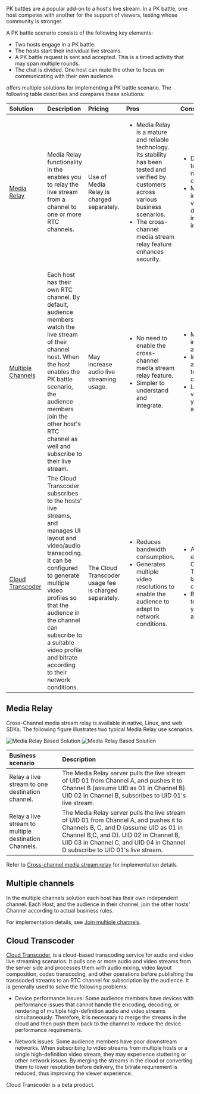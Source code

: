 PK battles are a popular add-on to a host's live stream. In a PK battle, one host competes with another for the support of viewers, testing whose community is stronger.

A PK battle scenario consists of the following key elements:

- Two hosts engage in a PK battle. 
- The hosts start their individual live streams.
- A PK battle request is sent and accepted. This is a timed activity that may span multiple rounds.
- The chat is divided. One host can mute the other to focus on communicating with their own audience.

<Vg k="COMPANY" /> offers multiple solutions for implementing a PK battle scenario. The following table describes and compares these solutions:

| Solution | Description | Pricing | Pros | Cons |
| :------- | :---------- | :------ | :-------- | :----------- |
| [Media Relay](#media-relay) | Media Relay functionality in the <Vg k="VSDK" /> enables you to relay the live stream from a channel to one or more RTC channels. | Use of Media Relay is charged separately. | <ul><li>Media Relay is a mature and reliable technology. Its stability has been tested and verified by customers across various business scenarios.</li><li> The cross-channel media stream relay feature enhances security.</li></ul> | <ul><li>Does not adapt to different network conditions.</li><li>May cause increased FHD video usage due to incorrect integration.</li></ul> |
| [Multiple Channels](#multiple-channels) | Each host has their own RTC channel. By default, audience members watch the live stream of their channel host. When the host enables the PK battle scenario, the audience members join the other host's RTC channel as well and subscribe to their live stream. | May increase audio live streaming usage. | <ul><li>No need to enable the cross-channel media stream relay feature.</li><li>Simpler to understand and integrate.</li></ul> | <ul><li>May cause increased audio usage</li><li>Investigation and troubleshooting can be difficult.</li><li>Limited validation, not yet widely adopted.</li></ul> |
| [Cloud Transcoder](#cloud-transcoder) | The Cloud Transcoder subscribes to the hosts' live streams, and manages UI layout and video/audio transcoding. It can be configured to generate multiple video profiles so that the audience in the channel can subscribe to a suitable video profile and bitrate according to their network conditions. | The Cloud Transcoder usage fee is charged separately. | <ul><li>Reduces bandwidth consumption.</li><li>Generates multiple video resolutions to enable the audience to adapt to network conditions.</li></ul> | <ul><li>Adding the UI element to the Cloud Transcoder layout can be complex.</li><li>Beta stage technology, not yet widely adopted.</li></ul> |

## Media Relay 

Cross-Channel media stream relay is available in native, Linux, and web SDKs.  The following figure illustrates two typical Media Relay use scenarios.

![Media Relay Based Solution](/images/solutions/live/media-relay-1.png)
![Media Relay Based Solution](/images/solutions/live/media-relay-2.png)

| Business scenario | Description |
| :---------------- | :------------------- |
| Relay a live stream to one destination channel. | The Media Relay server pulls the live stream of UID 01 from Channel A, and pushes it to Channel B (assume UID as 01 in Channel B). UID 02 in Channel B, subscribes to UID 01's live stream. |
| Relay a live stream to multiple destination Channels. | The Media Relay server pulls the live stream of UID 01 from Channel A, and pushes it to Channels B, C, and D (assume UID as 01 in Channel B,C, and D). UID 02 in Channel B, UID 03 in Channel C, and UID 04 in Channel D subscribe to UID 01's live stream. |

Refer to [Cross-channel media stream relay](/interactive-live-streaming/core-functionality/cross-channel-media-relay) for implementation details.

## Multiple channels 

In the multiple channels solution each host has their own independent channel. Each Host, and the audience in their channel, join the other hosts' Channel according to actual business rules.

For implementation details, see [Join multiple channels](/interactive-live-streaming/core-functionality/join-multiple-channels).

## Cloud Transcoder 

[Cloud Transcoder](https://docs-preprod.agora.io/en/live-streaming-premium-legacy/cloud_transcoder), is a cloud-based transcoding service for audio and video live streaming scenarios. It pulls one or more audio and video streams from the server side and processes them with audio mixing, video layout composition, codec transcoding, and other operations before publishing the transcoded streams to an RTC channel for subscription by the audience. It is generally used to solve the following problems:

- Device performance issues: Some audience members have devices with performance issues that cannot handle the encoding, decoding, or rendering of multiple high-definition audio and video streams simultaneously. Therefore, it is necessary to merge the streams in the cloud and then push them back to the channel to reduce the device performance requirements.

- Network issues: Some audience members have poor downstream networks. When subscribing to video streams from multiple hosts or a single high-definition video stream, they may experience stuttering or other network issues. By merging the streams in the cloud or converting them to lower resolution before delivery, the bitrate requirement is reduced, thus improving the viewer experience.

<Admonition type="caution">
Cloud Transcoder is a beta product.
</Admonition>
